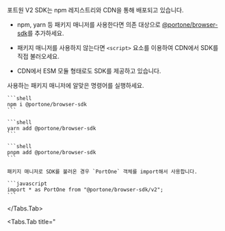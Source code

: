 
포트원 V2 SDK는 npm 레지스트리와 CDN을 통해 배포되고 있습니다.

- npm, yarn 등 패키지 매니저를 사용한다면 의존
  대상으로 [@portone/browser-sdk](https://www.npmjs.com/package/@portone/browser-sdk)를 추가하세요.

- 패키지 매니저를 사용하지 않는다면 `<script>` 요소를 이용하여 CDN에서 SDK를 직접 불러오세요.

- CDN에서 ESM 모듈 형태로도 SDK를 제공하고 있습니다.

<Tabs>
  <Tabs.Tab title="패키지 의존 대상으로 추가">
    사용하는 패키지 매니저에 알맞은 명령어를 실행하세요.

    ```shell
    npm i @portone/browser-sdk
    ```

    ```shell
    yarn add @portone/browser-sdk
    ```

    ```shell
    pnpm add @portone/browser-sdk
    ```

    패키지 매니저로 SDK를 불러온 경우 `PortOne` 객체를 import해서 사용합니다.

    ```javascript
    import * as PortOne from "@portone/browser-sdk/v2";
    ```
  </Tabs.Tab>

  <Tabs.Tab title="<script> 요소로 추가">
    ```html
    <script src="https://cdn.portone.io/v2/browser-sdk.js"></script>
    ```

    `<script>` 요소로 SDK를 불러온 경우 전역 객체 `window`에 `PortOne` 객체가 추가됩니다.
  </Tabs.Tab>

  <Tabs.Tab title="ESM 모듈로 추가">
    ESM 모듈을 사용하는 경우 URL에서 `PortOne` 객체를 직접 import할 수 있습니다.

    ```javascript
    import * as PortOne from "https://cdn.portone.io/v2/browser-sdk.esm.js";
    ```
  </Tabs.Tab>
</Tabs>

<Hint style="info">
  **타입스크립트 지원**

  포트원 V2 SDK는 타입스크립트 선언 파일(`.d.ts`)의 형식으로 타입 정보를 제공하고 있습니다. npm 레지스트리를 이용하는 경우 각종 개발 환경에서 별도 설정 없이 사용 가능합니다.
</Hint>

